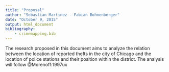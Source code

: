 ```yaml
---
title: "Proposal"
author: "Sebastian Martinez - Fabian Bohnenberger"
date: "October 9, 2015"
output: html_document
bibliography:
    - crimemapping.bib
---
```


The research proposed in this document aims to analyze the relation between the location of reported thefts in the city of Chicago and the location of police stations and their position within the district. 
The analysis will follow @Morenoff:1997ux